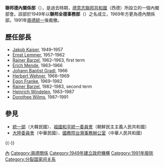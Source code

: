 {{noteTA
|3=zh-tw:部會; zh-cn:部委;
}}
'''聯邦德內關係部'''（{{lang-de|Bundesministerium für innerdeutsche Beziehungen}}），是過去{{Link-de|兩德分裂|Deutsche Teilung}}時期，[[西德|德意志聯邦共和國]]（西德）所設立的一個內閣部會。該部於1949年以'''聯邦全德事務部'''（{{lang|de|Bundesministerium für gesamtdeutsche Fragen}}）之名成立，1969年方更為德內關係部。1991年[[兩德統一|兩德統一]]後裁撤。

==歷任部長==
* [[Jakob_Kaiser|Jakob Kaiser]], 1949–1957
* [[Ernst_Lemmer|Ernst Lemmer]], 1957–1962
* [[Rainer_Barzel|Rainer Barzel]], 1962–1963, first term
* [[Erich_Mende|Erich Mende]], 1963–1966
* [[Johann_Baptist_Gradl|Johann Baptist Gradl]], 1966
* [[Herbert_Wehner|Herbert Wehner]], 1966–1969
* [[Egon_Franke_(politician)|Egon Franke]], 1969–1982
* [[Rainer_Barzel|Rainer Barzel]], 1982–1983, second term
* [[Heinrich_Windelen|Heinrich Windelen]], 1983–1987
* [[Dorothee_Wilms|Dorothee Wilms]], 1987–1991


== 參見 ==
* [[統一部|統一部]]（大韓民國）、[[祖國和平統一委員會|祖國和平統一委員會]]（朝鮮民主主義人民共和國）
* [[大陸委員會|大陸委員會]]（中華民國）、[[國務院台灣事務辦公室|國務院台灣事務辦公室]]（中華人民共和國）

{{-}}
{{德國內閣組成部門}}

{{Authority control}}

[[Category:德國政府部門|內]]
[[Category:兩德關係|Category:兩德關係]]
[[Category:1949年建立政府機構|Category:1949年建立政府機構]]
[[Category:1991年廢除|Category:1991年廢除]]
[[Category:分裂国家间关系|Category:分裂国家间关系]]